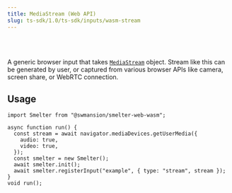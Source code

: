 ```yaml
---
title: MediaStream (Web API)
slug: ts-sdk/1.0/ts-sdk/inputs/wasm-stream
---
```



<Badge text="Browser (WASM)" variant="tip" size="large" />

<br />

<br />

A generic browser input that takes [`MediaStream`](https://developer.mozilla.org/en-US/docs/Web/API/MediaStream) object.
Stream like this can be generated by user, or captured from various browser APIs like camera, screen share, or WebRTC connection.

## Usage

```tsx title=mediaStreamInputExample.tsx
import Smelter from "@swmansion/smelter-web-wasm";

async function run() {
  const stream = await navigator.mediaDevices.getUserMedia({
    audio: true,
    video: true,
  });
  const smelter = new Smelter();
  await smelter.init();
  await smelter.registerInput("example", { type: "stream", stream });
}
void run();
```
